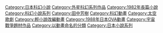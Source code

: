 {{catmore}}
{{DEFAULTSORT:Ginga Eiyuu Densetsu}}
[[Category:日本科幻小說|Category:日本科幻小說]]
[[Category:外星科幻系列作品|Category:外星科幻系列作品]]
[[Category:1982年長篇小說|Category:1982年長篇小說]]
[[Category:科幻小說系列|Category:科幻小說系列]]
[[Category:田中芳樹|Category:田中芳樹]]
[[Category:科幻動畫|Category:科幻動畫]]
[[Category:太空歌劇|Category:太空歌劇]]
[[Category:輕小說改編動畫|Category:輕小說改編動畫]]
[[Category:1988年日本OVA動畫|Category:1988年日本OVA動畫]]
[[Category:宇宙戰爭題材作品|Category:宇宙戰爭題材作品]]
[[Category:以動畫命名的分類|Category:以動畫命名的分類]]
[[Category:日本小說系列|Category:日本小說系列]]